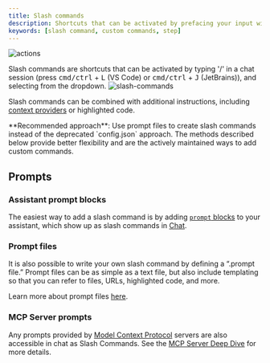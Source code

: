 ```yaml
---
title: Slash commands
description: Shortcuts that can be activated by prefacing your input with '/'
keywords: [slash command, custom commands, step]
---
```


![actions](/images/actions.gif)

Slash commands are shortcuts that can be activated by typing '/' in a chat session (press <kbd>cmd/ctrl</kbd> + <kbd>L</kbd> (VS Code) or <kbd>cmd/ctrl</kbd> + <kbd>J</kbd> (JetBrains)), and selecting from the dropdown.
![slash-commands](/images/slash-commands.png)

Slash commands can be combined with additional instructions, including [context providers](../custom-providers) or highlighted code.

<Note>
  **Recommended approach**: Use prompt files to create slash commands instead of
  the deprecated `config.json` approach. The methods described below provide
  better flexibility and are the actively maintained ways to add custom
  commands.
</Note>

## Prompts

### Assistant prompt blocks

The easiest way to add a slash command is by adding [`prompt` blocks](../../hub/blocks/block-types#prompts) to your assistant, which show up as slash commands in [Chat](../../features/chat/how-it-works.mdx).

### Prompt files

It is also possible to write your own slash command by defining a “.prompt file.” Prompt files can be as simple as a text file, but also include templating so that you can refer to files, URLs, highlighted code, and more.

Learn more about prompt files [here](./prompts).

### MCP Server prompts

Any prompts provided by [Model Context Protocol](https://modelcontextprotocol.io/introduction) servers are also accessible in chat as Slash Commands. See the [MCP Server Deep Dive](./mcp.mdx) for more details.
